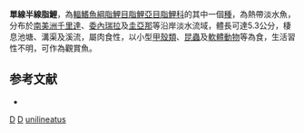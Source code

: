 {{Speciesbox
| taxon = Hemigrammus unilineatus
| status = NE
| status_system = IUCN3.1
| binomial_authority = [[Gill|Gill]], 1858
| synonyms = *''Poecilurichthys unilineatus''<br /><small>Gill, 1858</small>
*''Tetragonopterus unilineatus''<br /><small>Gill, 1858</small>
}}
'''單線半線脂鯉'''，為[[輻鰭魚綱|輻鰭魚綱]][[脂鯉目|脂鯉目]][[脂鯉亞目|脂鯉亞目]][[脂鯉科|脂鯉科]]的其中一個[[種|種]]，為熱帶淡水魚，分布於[[南美洲|南美洲]][[千里達|千里達]]、[[委內瑞拉|委內瑞拉]]及[[圭亞那|圭亞那]]等沿岸淡水流域，體長可達5.3公分，棲息池塘、溝渠及溪流，屬肉食性，以小型[[甲殼類|甲殼類]]、[[昆蟲|昆蟲]]及[[軟體動物|軟體動物]]等為食，生活習性不明，可作為觀賞魚。

==参考文献==
{{refbegin}}
*{{FishBase_species|genus=Hemigrammus|species=unilineatus|year=2013|month=12}}
{{refend}}

{{魚類小作品}}
{{Taxonbar}}
[[Category:1858年描述的鱼类|D]]
[[Category:觀賞魚|D]]
[[Category:半線脂鯉屬|unilineatus]]